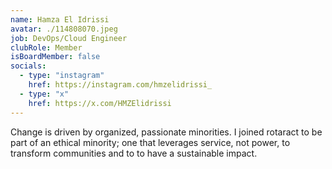 ```yaml
---
name: Hamza El Idrissi
avatar: ./114808070.jpeg
job: DevOps/Cloud Engineer
clubRole: Member
isBoardMember: false
socials:
  - type: "instagram"
    href: https://instagram.com/hmzelidrissi_
  - type: "x"
    href: https://x.com/HMZElidrissi
---
```


Change is driven by organized, passionate minorities. I joined rotaract to be part of an ethical minority; one that leverages service, not power, to transform communities and to to have a sustainable impact.

